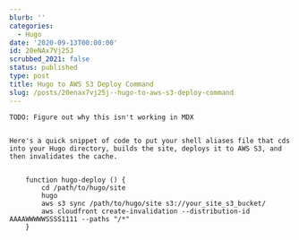 ```yaml
---
blurb: ''
categories:
  - Hugo
date: '2020-09-13T00:00:00'
id: 20eNAx7Vj25J
scrubbed_2021: false
status: published
type: post
title: Hugo to AWS S3 Deploy Command
slug: /posts/20enax7vj25j--hugo-to-aws-s3-deploy-command
---
```


```
TODO: Figure out why this isn't working in MDX


Here's a quick snippet of code to put your shell aliases file that cds into your Hugo directory, builds the site, deploys it to AWS S3, and then invalidates the cache. 


	function hugo-deploy () {
	    cd /path/to/hugo/site
	    hugo
	    aws s3 sync /path/to/hugo/site s3://your_site_s3_bucket/
	    aws cloudfront create-invalidation --distribution-id AAAAWWWWWSSSS1111 --paths "/*"
	}
```
